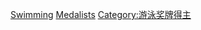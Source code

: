 [[Category:夏季奧林匹克運動會各項目獎牌得主|Swimming]]
[[Category:奧運游泳運動員|Medalists]]
[[Category:游泳奖牌得主|Category:游泳奖牌得主]]